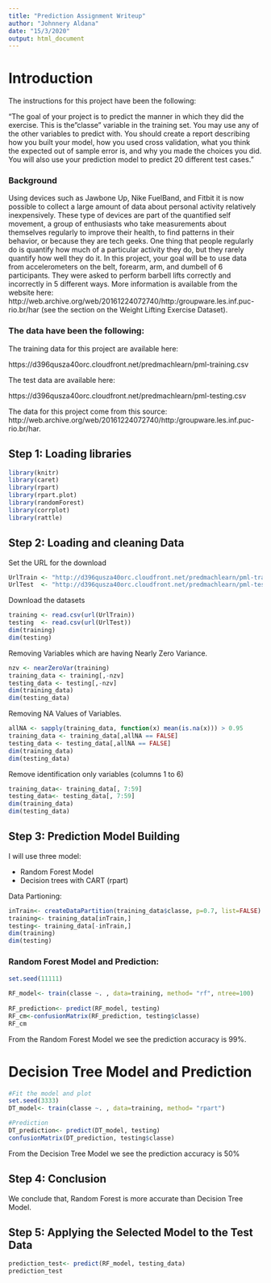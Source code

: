 ```yaml
---
title: "Prediction Assignment Writeup"
author: "Johnnery Aldana"
date: "15/3/2020"
output: html_document
---
```

# Introduction

The instructions for this project have been the following: 

"The goal of your project is to predict the manner in which they did the exercise. This is the "classe" variable in the training set. You may use any of the other variables to predict with. You should create a report describing how you built your model, how you used cross validation, what you think the expected out of sample error is, and why you made the choices you did. You will also use your prediction model to predict 20 different test cases."

### Background

Using devices such as Jawbone Up, Nike FuelBand, and Fitbit it is now possible to collect a large amount of data about personal activity relatively inexpensively. These type of devices are part of the quantified self movement, a group of enthusiasts who take measurements about themselves regularly to improve their health, to find patterns in their behavior, or because they are tech geeks. One thing that people regularly do is quantify how much of a particular activity they do, but they rarely quantify how well they do it. In this project, your goal will be to use data from accelerometers on the belt, forearm, arm, and dumbell of 6 participants. They were asked to perform barbell lifts correctly and incorrectly in 5 different ways. More information is available from the website here: http://web.archive.org/web/20161224072740/http:/groupware.les.inf.puc-rio.br/har (see the section on the Weight Lifting Exercise Dataset).

### The data have been the following:

The training data for this project are available here:

https://d396qusza40orc.cloudfront.net/predmachlearn/pml-training.csv

The test data are available here:

https://d396qusza40orc.cloudfront.net/predmachlearn/pml-testing.csv

The data for this project come from this source: http://web.archive.org/web/20161224072740/http:/groupware.les.inf.puc-rio.br/har.


## Step 1: Loading libraries
```r
library(knitr)
library(caret)
library(rpart)
library(rpart.plot)
library(randomForest)
library(corrplot)
library(rattle)
```

## Step 2: Loading and cleaning Data

Set the URL for the download
```r
UrlTrain <- "http://d396qusza40orc.cloudfront.net/predmachlearn/pml-training.csv"
UrlTest  <- "http://d396qusza40orc.cloudfront.net/predmachlearn/pml-testing.csv"
```

Download the datasets
```r
training <- read.csv(url(UrlTrain))
testing  <- read.csv(url(UrlTest))
dim(training)
dim(testing)
```

Removing Variables which are having Nearly Zero Variance.
```r
nzv <- nearZeroVar(training)
training_data <- training[,-nzv]
testing_data <- testing[,-nzv]
dim(training_data)
dim(testing_data)
```

Removing NA Values of Variables. 
```r
allNA <- sapply(training_data, function(x) mean(is.na(x))) > 0.95
training_data <- training_data[,allNA == FALSE]
testing_data <- testing_data[,allNA == FALSE]
dim(training_data)
dim(testing_data)
```

Remove identification only variables (columns 1 to 6)
```r
training_data<- training_data[, 7:59]
testing_data<- testing_data[, 7:59]
dim(training_data)
dim(testing_data)
```

## Step 3: Prediction Model Building

I will use three model:

+ Random Forest Model
+ Decision trees with CART (rpart)

Data Partioning:

```r
inTrain<- createDataPartition(training_data$classe, p=0.7, list=FALSE)
training<- training_data[inTrain,]
testing<- training_data[-inTrain,]
dim(training)
dim(testing)
```

### Random Forest Model and Prediction:

```r
set.seed(11111)
   
RF_model<- train(classe ~. , data=training, method= "rf", ntree=100)
 
RF_prediction<- predict(RF_model, testing)
RF_cm<-confusionMatrix(RF_prediction, testing$classe)
RF_cm
```

From the Random Forest Model we see the prediction accuracy is 99%.

# Decision Tree Model and Prediction

```r
#Fit the model and plot   
set.seed(3333)
DT_model<- train(classe ~. , data=training, method= "rpart")

#Prediction   
DT_prediction<- predict(DT_model, testing)
confusionMatrix(DT_prediction, testing$classe)

```

From the Decision Tree Model we see the prediction accuracy is 50% 

## Step 4: Conclusion

We conclude that, Random Forest is more accurate than Decision Tree Model.

## Step 5: Applying the Selected Model to the Test Data

```r
prediction_test<- predict(RF_model, testing_data)
prediction_test
```



